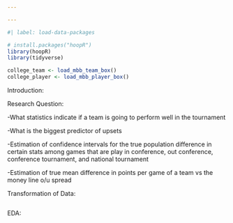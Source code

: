 ```yaml
---

---
```


```r
#| label: load-data-packages

# install.packages("hoopR")
library(hoopR)
library(tidyverse)

college_team <- load_mbb_team_box()
college_player <- load_mbb_player_box()
```

Introduction:

Research Question:

-What statistics indicate if a team is going to perform well in the tournament

-What is the biggest predictor of upsets

-Estimation of confidence intervals for the true population difference in certain stats among games that are play in conference, out conference, conference tournament, and national tournament

-Estimation of true mean difference in points per game of a team vs the money line o/u spread

Transformation of Data:

```r

```

EDA:

```r

```
